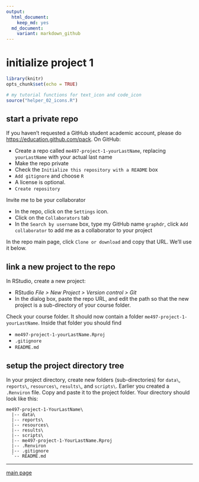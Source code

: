 ```yaml
---
output:
  html_document:
    keep_md: yes
  md_document:
    variant: markdown_github
---
```


# initialize project 1

```r
library(knitr)
opts_chunk$set(echo = TRUE)
```

```r
# my tutorial functions for text_icon and code_icon
source("helper_02_icons.R")
```

## start a private repo

If you haven't requested a GitHub student academic account, please do [https://education.github.com/pack](https://education.github.com/pack). On GitHub: 

- Create a repo called `me497-project-1-yourLastName`, replacing `yourLastName` with your actual last name 
- Make the repo private 
- Check the `Initialize this repository with a README` box 
- `Add gitignore` and choose `R` 
- A license is optional. 
- `Create repository`

Invite me to be your collaborator 

- In the repo, click on the `Settings` icon. 
- Click on the `Collaborators` tab 
- In the `Search by username` box, type my GitHub name `graphdr`, click `Add collaborator` to add me as a collaborator to your project 


In the repo main page, click `Clone or download` and copy that URL. We'll use it below.  


## link a new project to the repo 
  
In RStudio, create a new project: 

- RStudio *File > New Project > Version control > Git* 
- In the dialog  box, paste the repo URL, and edit the path so that the new project is a sub-directory of your course folder. 

Check your course folder. It should now contain a folder `me497-project-1-yourLastName`. Inside that folder you should find 

- `me497-project-1-yourLastName.Rproj`  
- `.gitignore`   
- `README.md`  

## setup the project directory tree

In your project directory, create new folders (sub-directories) for `data\`, `reports\`, `resources\`, `results\`, and `scripts\`. Earlier you created a `.Renviron` file. Copy and paste it to the project folder. Your directory should look like this: 

```
me497-project-1-YourLastName\
  |-- data\
  |-- reports\
  |-- resources\
  |-- results\
  |-- scripts\
  |-- me497-project-1-YourLastName.Rproj
  |-- .Renviron
  |-- .gitignore
  `-- README.md
```



 










---

[main page](../README.md)





